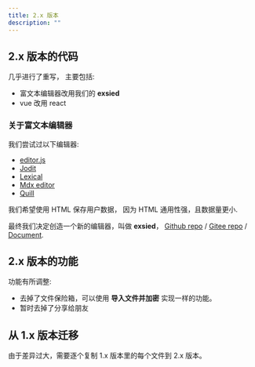 ```yaml
---
title: 2.x 版本
description: ""
---
```


## 2.x 版本的代码

几乎进行了重写， 主要包括:

- 富文本编辑器改用我们的 **exsied**
- vue 改用 react

### 关于富文本编辑器

我们尝试过以下编辑器:

- [editor.js](https://github.com/codex-team/editor.js)
- [Jodit](https://github.com/xdan/jodit)
- [Lexical](https://github.com/facebook/lexical)
- [Mdx editor](https://github.com/mdx-editor/editor)
- [Quill](https://github.com/quilljs/quill)

我们希望使用 HTML 保存用户数据， 因为 HTML 通用性强，且数据量更小.

最终我们决定创造一个新的编辑器，叫做 **exsied**， [Github repo](https://github.com/exsied/exsied) / [Gitee repo](https://githee.com/exsied/exsied) / [Document](https://fivim.top/en/exsied/about/).

## 2.x 版本的功能

功能有所调整:

- 去掉了文件保险箱，可以使用 **导入文件并加密** 实现一样的功能。
- 暂时去掉了分享给朋友

## 从 1.x 版本迁移

由于差异过大，需要逐个复制 1.x 版本里的每个文件到 2.x 版本。

